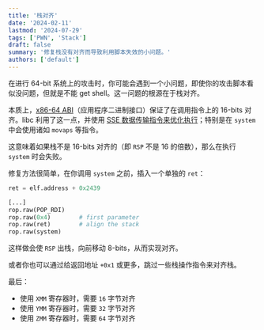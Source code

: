 ```yaml
---
title: '栈对齐'
date: '2024-02-11'
lastmod: '2024-07-29'
tags: ['PWN', 'Stack']
draft: false
summary: '修复栈没有对齐而导致利用脚本失效的小问题。'
authors: ['default']
---
```


在进行 64-bit 系统上的攻击时，你可能会遇到一个小问题，即使你的攻击脚本看似没问题，但就是不能 get shell。这一问题的根源在于栈对齐。

本质上，[x86-64 ABI](https://stackoverflow.com/questions/54393105/libcs-system-when-the-stack-pointer-is-not-16-padded-causes-segmentation-faul)（应用程序二进制接口）保证了在调用指令上的 16-bits 对齐。libc 利用了这一点，并使用 [SSE 数据传输指令来优化执行](https://docs.oracle.com/cd/E26502_01/html/E28388/eojde.html)；特别是在 `system` 中会使用诸如 `movaps` 等指令。

这意味着如果栈不是 16-bits 对齐的（即 `RSP` 不是 16 的倍数），那么在执行 `system` 时会失败。

修复方法很简单，在你调用 `system` 之前，插入一个单独的 `ret`：

```python
ret = elf.address + 0x2439

[...]
rop.raw(POP_RDI)
rop.raw(0x4)        # first parameter
rop.raw(ret)        # align the stack
rop.raw(system)
```

这样做会使 `RSP` 出栈，向前移动 8-bits，从而实现对齐。

或者你也可以通过给返回地址 `+0x1` 或更多，跳过一些栈操作指令来对齐栈。

最后：

 - 使用 `XMM` 寄存器时，需要 `16` 字节对齐
 - 使用 `YMM` 寄存器时，需要 `32` 字节对齐
 - 使用 `ZMM` 寄存器时，需要 `64` 字节对齐

